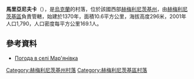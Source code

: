 {{coord|49|29|40|N|26|45|51|E|scale:100000|display=title}}

'''馬里亞尼夫卡'''（{{lang-uk|Мар'янівка}}），是[[烏克蘭|烏克蘭]]的村落，位於該國西部[[赫梅利尼茨基州|赫梅利尼茨基州]]，由[[赫梅利尼茨基區|赫梅利尼茨基區]]負責管轄，始建於1370年，面積10.6平方公里，海拔高度296米，2001年人口1,790，人口密度每平方公里169.1人。

==參考資料==
* [http://weather.in.ua/ua/hmel'nickaja/15032 Погода в селі Мар'янівка] {{Wayback|url=http://weather.in.ua/ua/hmel%27nickaja/15032 |date=20111220114729 }}

{{DEFAULTSORT:Мар'янівка}}
[[Category:赫梅利尼茨基州村落|Category:赫梅利尼茨基州村落]]
[[Category:赫梅利尼茨基區村落|Category:赫梅利尼茨基區村落]]


{{Khmelnytskyi-geo-stub}}